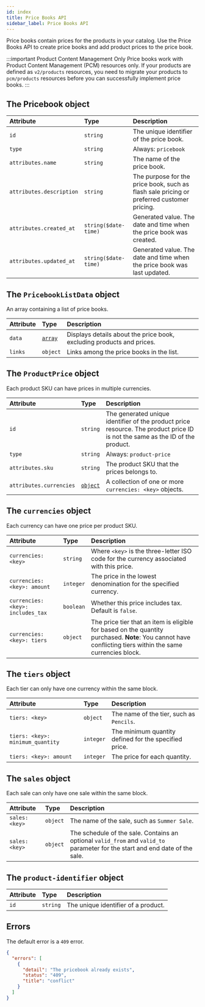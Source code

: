 ```yaml
---
id: index
title: Price Books API
sidebar_label: Price Books API
---
```


Price books contain prices for the products in your catalog. Use the Price Books API to create price books and add product prices to the price book.

:::important Product Content Management Only
Price books work with Product Content Management (PCM) resources only. If your products are defined as `v2/products` resources, you need to migrate your products to `pcm/products` resources before you can successfully implement price books.
:::

## The Pricebook object

| Attribute | Type | Description |
| :--- | :--- | :-- |
| `id` | `string` | The unique identifier of the price book. |
| `type` | `string` | Always: `pricebook` |
| `attributes.name` | `string` | The name of the price book. |
| `attributes.description` | `string` | The purpose for the price book, such as flash sale pricing or preferred customer pricing. |
| `attributes.created_at` | `string($date-time)` | Generated value. The date and time when the price book was created. |
| `attributes.updated_at` | `string($date-time)` | Generated value. The date and time when the price book was last updated. |

## The `PricebookListData` object

An array containing a list of price books.

| Attribute | Type | Description |
| :--- | :--- | :--- |
| `data` | [`array`](#the-pricebook-object) | Displays details about the price book, excluding products and prices. |
| `links` | `object` | Links among the price books in the list. |

## The `ProductPrice` object

 Each product SKU can have prices in multiple currencies.

| Attribute | Type | Description |
| :--- | :--- | :--- |
| `id` | `string`| The generated unique identifier of the product price resource. The product price ID is not the same as the ID of the product. |
| `type` | `string` | Always: `product-price` |
| `attributes.sku` | `string` | The product SKU that the prices belongs to. |
| `attributes.currencies` | [`object`](index.md#the-currencies-object) | A collection of one or more `currencies: <key>` objects. |

## The `currencies` object

Each currency can have one price per product SKU.

| Attribute | Type | Description |
| :--- | :--- | :--- |
| `currencies: <key>` | `string` | Where `<key>` is the three-letter ISO code for the currency associated with this price. |
| `currencies: <key>: amount` | `integer` | The price in the lowest denomination for the specified currency. |
| `currencies: <key>: includes_tax` | `boolean` | Whether this price includes tax. Default is `false`. |
| `currencies: <key>: tiers` | `object` | The price tier that an item is eligible for based on the quantity purchased. **Note**: You cannot have conflicting tiers within the same currencies block. |

## The `tiers` object

Each tier can only have one currency within the same block.

| Attribute | Type | Description |
| :--- | :--- | :--- |
| `tiers: <key>` | `object` | The name of the tier, such as `Pencils`. |
| `tiers: <key>: minimum_quantity` | `integer` | The minimum quantity defined for the specified price. |
| `tiers: <key>: amount` | `integer` | The price for each quantity. |

## The `sales` object

Each sale can only have one sale within the same block.

| Attribute | Type | Description |
| :--- | :--- | :--- |
| `sales: <key>` | `object` | The name of the sale, such as `Summer Sale`. |
| `sales: <key>` | `object` | The schedule of the sale. Contains an optional `valid_from` and `valid_to` parameter for the start and end date of the sale. |

## The `product-identifier` object

| Attribute | Type | Description |
| :--- | :--- | :--- |
| `id` | `string` | The unique identifier of a product. |

## Errors

The default error is a `409` error.

```json
{
  "errors": [
    {
      "detail": "The pricebook already exists",
      "status": "409",
      "title": "conflict"
    }
  ]
}
```
